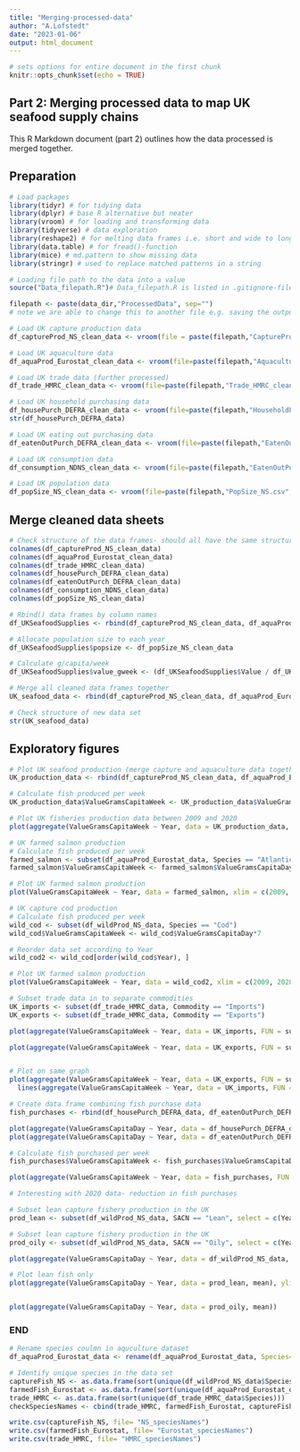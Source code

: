 ```yaml
---
title: "Merging-processed-data"
author: "A.Lofstedt"
date: "2023-01-06"
output: html_document
---
```


```r
# sets options for entire document in the first chunk
knitr::opts_chunk$set(echo = TRUE)
```

## Part 2: Merging processed data to map UK seafood supply chains

This R Markdown document (part 2) outlines how the data processed is merged together.

## Preparation

```r
# Load packages
library(tidyr) # for tidying data
library(dplyr) # base R alternative but neater
library(vroom) # for loading and transforming data
library(tidyverse) # data exploration 
library(reshape2) # for melting data frames i.e. short and wide to long and thin
library(data.table) # for fread()-function
library(mice) # md.pattern to show missing data
library(stringr) # used to replace matched patterns in a string

```

```r
# Loading file path to the data into a value 
source("Data_filepath.R")# Data_filepath.R is listed in .gitignore-file. So, you will need to create that file yourself and provide your respected filepath using "data_dir <- [enter your here]"
```


```r
filepath <- paste(data_dir,"ProcessedData", sep="") 
# note we are able to change this to another file e.g. saving the output
```


```r
# Load UK capture production data 
df_captureProd_NS_clean_data <- vroom(file = paste(filepath,"CaptureProductionData_NS_clean-editAgain.csv", sep="/"))

# Load UK aquaculture data 
df_aquaProd_Eurostat_clean_data <- vroom(file=paste(filepath,"AquacultureData_Eurostat_clean-editAgain.csv", sep="/"))

# Load UK trade data (further processed)
df_trade_HMRC_clean_data <- vroom(file=paste(filepath,"Trade_HMRC_clean.csv", sep="/"))

# Load UK household purchasing data 
df_housePurch_DEFRA_clean_data <- vroom(file=paste(filepath,"HouseholdPurchases_DEFRA_edit.csv", sep="/"))
str(df_housePurch_DEFRA_data)

# Load UK eating out purchasing data 
df_eatenOutPurch_DEFRA_clean_data <- vroom(file=paste(filepath,"EatenOutPurchases_DEFRA.csv", sep="/"))

# Load UK consumption data 
df_consumption_NDNS_clean_data <- vroom(file=paste(filepath,"EatenOutPurchases_DEFRA.csv", sep="/"))

# Load UK population data 
df_popSize_NS_clean_data <- vroom(file=paste(filepath,"PopSize_NS.csv", sep="/"))

```


## Merge cleaned data sheets

```r
# Check structure of the data frames- should all have the same structure
colnames(df_captureProd_NS_clean_data)
colnames(df_aquaProd_Eurostat_clean_data)
colnames(df_trade_HMRC_clean_data)
colnames(df_housePurch_DEFRA_clean_data)
colnames(df_eatenOutPurch_DEFRA_clean_data)
colnames(df_consumption_NDNS_clean_data)
colnames(df_popSize_NS_clean_data)

```


```r
# Rbind() data frames by column names
df_UKSeafoodSupplies <- rbind(df_captureProd_NS_clean_data, df_aquaProd_Eurostat_clean_data, df_trade_HMRC_clean_data)

# Allocate population size to each year
df_UKSeafoodSupplies$popsize <- df_popSize_NS_clean_data

# Calculate g/capita/week
df_UKSeafoodSupplies$value_gweek <- (df_UKSeafoodSupplies$Value / df_UKSeafoodSupplies$popsize) * 7 

# Merge all cleaned data frames together
UK_seafood_data <- rbind(df_captureProd_NS_clean_data, df_aquaProd_Eurostat_clean_data, df_trade_HMRC_clean_data, df_housePurch_DEFRA_clean_data, df_eatenOutPurch_DEFRA_clean_data, df_consumption_NDNS_clean_data)

# Check structure of new data set
str(UK_seafood_data)

```


## Exploratory figures

```r
# Plot UK seafood production (merge capture and aquaculture data together) 
UK_production_data <- rbind(df_captureProd_NS_clean_data, df_aquaProd_Eurostat_clean_data)

# Calculate fish produced per week 
UK_production_data$ValueGramsCapitaWeek <- UK_production_data$ValueGramsCapitaDay * 7

# Plot UK fisheries production data between 2009 and 2020
plot(aggregate(ValueGramsCapitaWeek ~ Year, data = UK_production_data, FUN = sum), xlim = c(2009, 2018), type= "l", lwd= 1.5, ylab = "UK seafood production (g/capita/week)")
```

```r
# UK farmed salmon production
# Calculate fish produced per week
farmed_salmon <- subset(df_aquaProd_Eurostat_data, Species == "Atlantic salmon")
farmed_salmon$ValueGramsCapitaWeek <- farmed_salmon$ValueGramsCapitaDay*7

# Plot UK farmed salmon production
plot(ValueGramsCapitaWeek ~ Year, data = farmed_salmon, xlim = c(2009, 2018), type= "l",lwd= 1.5, ylab = "UK salmon production (edible portion g/capita/week)")

```

```r
# UK capture cod production
# Calculate fish produced per week
wild_cod <- subset(df_wildProd_NS_data, Species == "Cod")
wild_cod$ValueGramsCapitaWeek <- wild_cod$ValueGramsCapitaDay*7

# Reorder data set according to Year
wild_cod2 <- wild_cod[order(wild_cod$Year), ]

# Plot UK farmed salmon production
plot(ValueGramsCapitaWeek ~ Year, data = wild_cod2, xlim = c(2009, 2020), type= "l", lwd= 1.5, ylab = "UK cod production (edible portion g/capita/week)")

```

```r
# Subset trade data in to separate commodities 
UK_imports <- subset(df_trade_HMRC_data, Commodity == "Imports")
UK_exports <- subset(df_trade_HMRC_data, Commodity == "Exports")

plot(aggregate(ValueGramsCapitaWeek ~ Year, data = UK_imports, FUN = sum), xlim = c(2009, 2019), type= "l", lwd= 1.5, ylab = "UK fish imports (g/capita/week)")

plot(aggregate(ValueGramsCapitaWeek ~ Year, data = UK_exports, FUN = sum), xlim = c(2009, 2019), type= "l", lwd= 1.5, ylab = "UK fish exports (g/capita/week)")


# Plot on same graph
plot(aggregate(ValueGramsCapitaWeek ~ Year, data = UK_exports, FUN = sum), ylim= c(0,16), xlim = c(2009, 2019), type= "l", lwd= 1.5, ylab = "UK fish traded (g/capita/week)", col= "red") +
  lines(aggregate(ValueGramsCapitaWeek ~ Year, data = UK_imports, FUN = sum), col= "blue") + legend("topright", legend =  c("Import", "Export"), fill = c("blue", "red"))


```

```r
# Create data frame combining fish purchase data
fish_purchases <- rbind(df_housePurch_DEFRA_data, df_eatenOutPurch_DEFRA_data)

plot(aggregate(ValueGramsCapitaDay ~ Year, data = df_housePurch_DEFRA_data, FUN = sum))
plot(aggregate(ValueGramsCapitaDay ~ Year, data = df_eatenOutPurch_DEFRA_data, FUN = sum))

# Calculate fish purchased per week
fish_purchases$ValueGramsCapitaWeek <- fish_purchases$ValueGramsCapitaDay*7

plot(aggregate(ValueGramsCapitaWeek ~ Year, data = fish_purchases, FUN = sum), xlim = c(2009, 2020), type= "l", lwd= 1.5, ylab = "UK fish purchases (g/capita/week)")

# Interesting with 2020 data- reduction in fish purchases

```



```r

# Subset lean capture fishery production in the UK
prod_lean <- subset(df_wildProd_NS_data, SACN == "Lean", select = c(Year, ValueGramsCapitaDay))

# Subset lean capture fishery production in the UK
prod_oily <- subset(df_wildProd_NS_data, SACN == "Oily", select = c(Year, ValueGramsCapitaDay))

plot(aggregate(ValueGramsCapitaDay ~ Year, data = df_wildProd_NS_data, mean)) # all fish produced 

# Plot lean fish only 
plot(aggregate(ValueGramsCapitaDay ~ Year, data = prod_lean, mean), ylim= c(0, 0.65), col= "red") + points(aggregate(ValueGramsCapitaDay ~ Year, data = prod_oily, mean), col = "blue")


plot(aggregate(ValueGramsCapitaDay ~ Year, data = prod_oily, mean))

```

### END

```r
# Rename species coulmn in aquculture dataset 
df_aquaProd_Eurostat_data <- rename(df_aquaProd_Eurostat_data, Species= SimplifiedSpecies)
```


```r
# Identify unique species in the data set 
captureFish_NS <- as.data.frame(sort(unique(df_wildProd_NS_data$Species)))
farmedFish_Eurostat <- as.data.frame(sort(unique(df_aquaProd_Eurostat_data$SimplifiedSpecies)))
trade_HMRC <- as.data.frame(sort(unique(df_trade_HMRC_data$Species)))
checkSpeciesNames <- cbind(trade_HMRC, farmedFish_Eurostat, captureFish_NS)

write.csv(captureFish_NS, file= "NS_speciesNames")
write.csv(farmedFish_Eurostat, file= "Eurostat_speciesNames")
write.csv(trade_HMRC, file= "HMRC_speciesNames")

```
